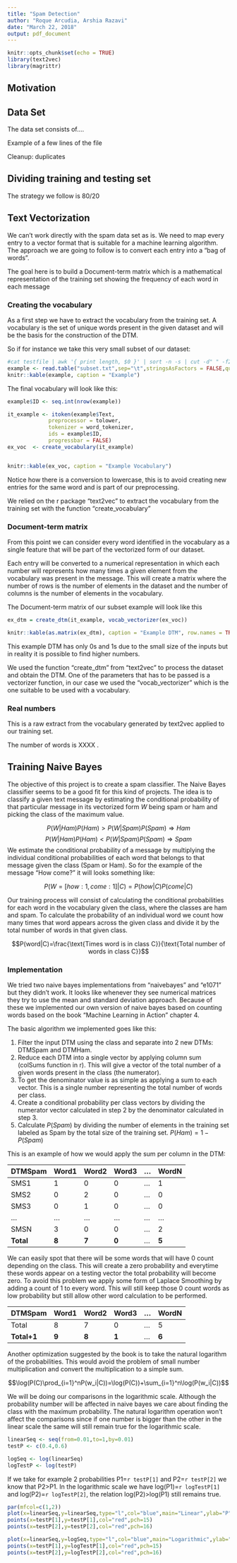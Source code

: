 ```yaml
---
title: "Spam Detection"
author: "Roque Arcudia, Arshia Razavi"
date: "March 22, 2018"
output: pdf_document
---
```


```r
knitr::opts_chunk$set(echo = TRUE)
library(text2vec)
library(magrittr)
```


## Motivation

## Data Set

The data set consists of….

Example of a few lines of the file

Cleanup: duplicates

## Dividing training and testing set

The strategy we follow is 80/20

## Text Vectorization

We can’t work directly with the spam data set as is. We need to map every entry to a vector format that is suitable for a machine learning algorithm. The approach we are going to follow is to convert each entry into a "bag of words".

The goal here is to build a Document-term matrix which is a mathematical representation of the training set showing the frequency of each word in each message

### Creating the vocabulary

As a first step we have to extract the vocabulary from the training set. A vocabulary is the set of unique words present in the given dataset and will be the basis for the construction of the DTM.

So if for instance we take this very small subset of our dataset:


```r
#cat testfile | awk '{ print length, $0 }' | sort -n -s | cut -d" " -f2-
example <- read.table("subset.txt",sep="\t",stringsAsFactors = FALSE,quote="",col.names=c("Class","Text"))
knitr::kable(example, caption = "Example")
```

The final vocabulary will look like this:

```r
example$ID <- seq.int(nrow(example))

it_example <- itoken(example$Text, 
             preprocessor = tolower, 
             tokenizer = word_tokenizer, 
             ids = example$ID, 
             progressbar = FALSE)
ex_voc  <- create_vocabulary(it_example)


knitr::kable(ex_voc, caption = "Example Vocabulary")
```

Notice how there is a conversion to lowercase, this is to avoid creating new entries for the same word and is part of our preprocessing. 

We relied on the r package “text2vec” to extract the vocabulary from the training set with the function “create_vocabulary”

### Document-term matrix 

From this point we can consider every word identified in the vocabulary as a single feature that will be part of the vectorized form of our dataset.

Each entry will be converted to a numerical representation in which each number will represents how many times a given element from the vocabulary was present in the message. This will create a matrix where the number of rows is the number of elements in the dataset and the number of columns is the number of elements in the vocabulary.

The Document-term matrix of our subset example will look like this

```r

ex_dtm = create_dtm(it_example, vocab_vectorizer(ex_voc))

knitr::kable(as.matrix(ex_dtm), caption = "Example DTM", row.names = TRUE)

```

This example DTM has only 0s and 1s due to the small size of the inputs but in reality it is possible to find higher numbers.


We used the function “create_dtm” from “text2vec” to process the dataset and obtain the DTM. One of the parameters that has to be passed is a vectorizer function, in our case we used the “vocab_vectorizer” which is the one suitable to be used with a vocabulary.

### Real numbers

This is a raw extract from the vocabulary generated by text2vec applied to our training set.

The number of words is XXXX .

## Training Naive Bayes

The objective of this project is to create a spam classifier. The Naive Bayes classifier seems to be a good fit for this kind of projects. The idea is to classify a given text message by estimating the conditional probability of that particular message in its vectorized form $W$ being spam or ham and picking the class of the maximum value.


$$P(W|Ham)P(Ham) > P(W|Spam)P(Spam) \Rightarrow Ham$$
$$P(W|Ham)P(Ham) < P(W|Spam)P(Spam) \Rightarrow Spam$$
We estimate the conditional probability of a message by multiplying the individual conditional probabilities of each word that belongs to that message given the class (Spam or Ham). So for the example of the message “How come?” it will looks something like:

$$P(W=[how:1,come:1]|C)=P(how|C)P(come|C)$$

Our training process will consist of calculating the conditional probabilities for each word in the vocabulary given the class, where the classes are ham and spam. To calculate the probability of an individual word we count how many times that word appears across the given class and divide it by the total number of words in that given class.

$$P(word|C)=\frac{\text{Times word is in class C}}{\text{Total number of words in class C}}$$

### Implementation

We tried two naive bayes implementations from "naivebayes" and "e1071" but they didn’t work. It looks like whenever they see numerical matrices they try to use the mean and standard deviation approach. Because of these we implemented our own version of naive bayes based on counting words based on the book “Machine Learning in Action” chapter 4.

The basic algorithm we implemented goes like this:

1. Filter the input DTM using the class and separate into 2 new DTMs: DTMSpam and DTMHam.
2. Reduce each DTM into a single vector by applying column sum (colSums function in r). This will give a vector of the total number of a given words present in the class (the numerator).
3. To get the denominator value is as simple as applying a sum to each vector. This is a single number representing the total number of words per class.
4. Create a conditional probability per class vectors by dividing the numerator vector calculated in step 2 by the denominator calculated in step 3.
5. Calculate $P(Spam)$ by dividing the number of elements in the training set labeled as Spam by the total size of the training set. $P(Ham) = 1 - P(Spam)$

This is an example of how we would apply the sum per column in the DTM:

DTMSpam  | Word1 | Word2 | Word3 | ... | WordN
---------|-------|-------|-------|-----|-------
SMS1     |   1   |   0   |   0   | ... |   1
SMS2     |   0   |   2   |   0   | ... |   0
SMS3     |   0   |   1   |   0   | ... |   0
...      |  ...  |  ...  |  ...  | ... |  ...
SMSN     |   3   |   0   |   0   | ... |   2
**Total**| **8** | **7** | **0** | ... | **5**

We can easily spot that there will be some words that will have 0 count depending on the class. This will create a zero probability and everytime these words appear on a testing vector the total probability will become zero. To avoid this problem we apply some form of Laplace Smoothing by adding a count of 1 to every word. This will still keep those 0 count words as low probability but still allow other word calculation to be performed.

DTMSpam    | Word1 | Word2 | Word3 | ... | WordN
-----------|-------|-------|-------|-----|-------
Total      |   8   |   7   |   0   | ... |   5  
**Total+1**| **9** | **8** | **1** | ... | **6**


Another optimization suggested by the book is to take the natural logarithm of the probabilities. This would avoid the problem of small number multiplication and convert the multiplication to a simple sum.

$$\log(P(C)\prod_{i=1}^nP(w_i|C))=\log(P(C))+\sum_{i=1}^n\log(P(w_i|C))$$

We will be doing our comparisons in the logarithmic scale. Although the probability number will be affected in naive bayes we care about finding the class with the maximum probability. The natural logarithm operation won’t affect the comparisons since if one number is bigger than the other in the linear scale the same will still remain true for the logarithmic scale.

```r
linearSeq <- seq(from=0.01,to=1,by=0.01)
testP <- c(0.4,0.6)

logSeq <- log(linearSeq)
logTestP <- log(testP)
```

If we take for example 2 probabilities P1=`r testP[1]` and P2=`r testP[2]` we know that P2>P1. In the logarithmic scale we have log(P1)=`r logTestP[1]` and log(P2)=`r logTestP[2]`, the relation log(P2)>log(P1) still remains true.

```r
par(mfcol=c(1,2))
plot(x=linearSeq,y=linearSeq,type="l",col="blue",main="Linear",ylab="P",xlab="")
points(x=testP[1],y=testP[1],col="red",pch=15)
points(x=testP[2],y=testP[2],col="red",pch=16)

plot(x=linearSeq,y=logSeq,type="l",col="blue",main="Logarithmic",ylab="log(P)",xlab="")
points(x=testP[1],y=logTestP[1],col="red",pch=15)
points(x=testP[2],y=logTestP[2],col="red",pch=16)
```


